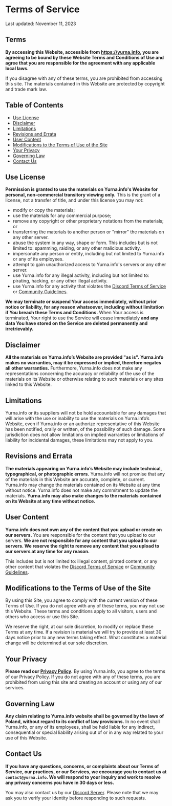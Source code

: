 # Terms of Service

Last updated: November 11, 2023

## Terms

**By accessing this Website, accessible from https://yurna.info, you are agreeing to be bound by these Website Terms and Conditions of Use and agree that you are responsible for the agreement with any applicable local laws.**

If you disagree with any of these terms, you are prohibited from accessing this site. The materials contained in this Website are protected by copyright and trade mark law.

## Table of Contents

- [Use License](#use-license)
- [Disclaimer](#disclaimer)
- [Limitations](#limitations)
- [Revisions and Errata](#revisions-and-errata)
- [User Content](#user-content)
- [Modifications to the Terms of Use of the Site](#modifications-to-the-terms-of-use-of-the-site)
- [Your Privacy](#your-privacy)
- [Governing Law](#governing-law)
- [Contact Us](#contact-us)

## Use License

**Permission is granted to use the materials on Yurna.info's Website for personal, non-commercial transitory viewing only.** This is the grant of a license, not a transfer of title, and under this license you may not:

- modify or copy the materials;
- use the materials for any commercial purpose;
- remove any copyright or other proprietary notations from the materials; or
- transferring the materials to another person or "mirror" the materials on any other server.
- abuse the system in any way, shape or form. This includes but is not limited to: spamming, raiding, or any other malicious activity.
- impersonate any person or entity, including but not limited to Yurna.info or any of its employees.
- attempt to gain unauthorized access to Yurna.info's servers or any other server.
- use Yurna.info for any illegal activity, including but not limited to: pirating, hacking, or any other illegal activity.
- use Yurna.info for any activity that violates the [Discord Terms of Service](https://discord.com/terms)
  or [Community Guidelines](https://discord.com/guidelines).

**We may terminate or suspend Your access immediately, without prior notice or liability, for any reason whatsoever, including without limitation if You breach these Terms and Conditions.** When Your access is terminated, Your right to use the Service will cease immediately **and any data You have stored on the Service are deleted permanently and irretrievably.**

## Disclaimer

**All the materials on Yurna.info’s Website are provided "as is". Yurna.info makes no warranties, may it be expressed or implied, therefore negates all other warranties.** Furthermore, Yurna.info does not make any representations concerning the accuracy or reliability of the use of the materials on its Website or otherwise relating to such materials or any sites linked to this Website.

## Limitations

Yurna.info or its suppliers will not be hold accountable for any damages that will arise with the use or inability to use the materials on Yurna.info’s Website, even if Yurna.info or an authorize representative of this Website has been notified, orally or written, of the possibility of such damage. Some jurisdiction does not allow limitations on implied warranties or limitations of liability for incidental damages, these limitations may not apply to you.

## Revisions and Errata

**The materials appearing on Yurna.info’s Website may include technical, typographical, or photographic errors.** Yurna.info will not promise that any of the materials in this Website are accurate, complete, or current. Yurna.info may change the materials contained on its Website at any time without notice. Yurna.info does not make any commitment to update the materials. **Yurna.info may also make changes to the materials contained on its Website at any time without notice.**

## User Content

**Yurna.info does not own any of the content that you upload or create on our servers.** You are responsible for the content that you upload to our servers. **We are not responsible for any content that you upload to our servers. We reserve the right to remove any content that you upload to our servers at any time for any reason.**

This includes but is not limited to: illegal content, pirated content, or any other content that violates the [Discord Terms of Service](https://discord.com/terms) or [Community Guidelines](https://discord.com/guidelines).

## Modifications to the Terms of Use of the Site

By using this Site, you agree to comply with the current version of these Terms of Use. If you do not agree with any of these terms, you may not use this Website. These terms and conditions apply to all visitors, users and others who access or use this Site.

We reserve the right, at our sole discretion, to modify or replace these Terms at any time. If a revision is material we will try to provide at least 30 days notice prior to any new terms taking effect. What constitutes a material change will be determined at our sole discretion.

## Your Privacy

**Please read our [Privacy Policy](/legal/privacy-policy).** By using Yurna.info, you agree to the terms of our Privacy Policy. If you do not agree with any of these terms, you are prohibited from using this site and creating an account or using any of our services.

## Governing Law

**Any claim relating to Yurna.info website shall be governed by the laws of Poland, without regard to its conflict of law provisions.** In no event shall Yurna.info, or any of its employees, shall be held liable for any indirect, consequential or special liability arising out of or in any way related to your use of this Website.

## Contact Us

**If you have any questions, concerns, or complaints about our Terms of Service, our practices, or our Services, we encourage you to contact us at `contact@yurna.info`. We will respond to your inquiry and work to resolve any privacy concerns you have in 30 days or less.**

You may also contact us by our [Discord Server](https://yurna.info/discord). Please note that we may ask you to verify your identity before responding to such requests.
